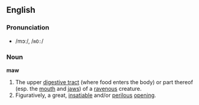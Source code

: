 ==English==

===Pronunciation===
*/mɔː/, /<tt>mO:</tt>/

===Noun===
'''maw'''

# The upper [[digestive tract]] (where food enters the body) or part thereof (esp. the [[mouth]] and [[jaws]]) of a [[ravenous]] creature.
# Figuratively, a great, [[insatiable]] and/or [[perilous]] [[opening]].